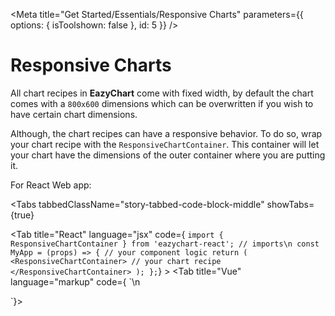 
<Meta
  title="Get Started/Essentials/Responsive Charts"
  parameters={{ options: { isToolshown: false }, id: 5 }}
/>

# Responsive Charts

All chart recipes in **EazyChart** come with fixed width,
by default the chart comes with a `800x600` dimensions which can be overwritten if you wish to have certain chart dimensions.

Although, the chart recipes can have a responsive behavior.
To do so, wrap your chart recipe with the `ResponsiveChartContainer`.
This container will let your chart have the dimensions of the outer container where you are putting it.

For React Web app:

<Tabs
tabbedClassName="story-tabbed-code-block-middle"
showTabs={true}
>
  <Tab 
    title="React"
    language="jsx"
    code={
`import { ResponsiveChartContainer } from 'eazychart-react';
// imports\n
const MyApp = (props) => {
  // your component logic
  return (
    <ResponsiveChartContainer>
      // your chart recipe
    </ResponsiveChartContainer>
  );
};`}
    >
  </Tab>
  <Tab 
    title="Vue"
    language="markup"
    code={
`<template>
  <ResponsiveChartContainer> 
    # your chart recipe 
  </ResponsiveChartContainer>
</template>\n
<script>
  // other imports 
  // logic
</script>`}>

  </Tab>
</Tabs>
